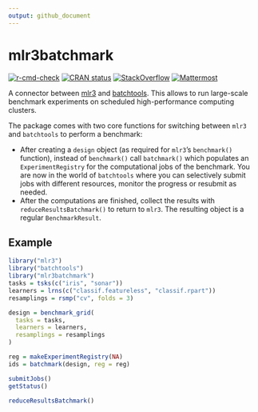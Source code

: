 ```yaml
---
output: github_document
---
```

# mlr3batchmark

[![r-cmd-check](https://github.com/mlr-org/mlr3batchmark/actions/workflows/r-cmd-check.yml/badge.svg)](https://github.com/mlr-org/mlr3batchmark/actions/workflows/r-cmd-check.yml)
[![CRAN status](https://www.r-pkg.org/badges/version/mlr3batchmark)](https://CRAN.R-project.org/package=mlr3batchmark)
[![StackOverflow](https://img.shields.io/badge/stackoverflow-mlr3-orange.svg)](https://stackoverflow.com/questions/tagged/mlr3)
[![Mattermost](https://img.shields.io/badge/chat-mattermost-orange.svg)](https://lmmisld-lmu-stats-slds.srv.mwn.de/mlr_invite/)

A connector between [mlr3](https://github.com/mlr-org/mlr3) and [batchtools](https://mllg.github.io/batchtools/).
This allows to run large-scale benchmark experiments on scheduled high-performance computing clusters.

The package comes with two core functions for switching between `mlr3` and `batchtools` to perform a benchmark:

* After creating a `design` object (as required for `mlr3`'s `benchmark()` function), instead of `benchmark()` call `batchmark()` which populates
  an `ExperimentRegistry` for the computational jobs of the benchmark.
  You are now in the world of `batchtools` where you can selectively submit jobs with different resources, monitor the progress or resubmit as needed.
* After the computations are finished, collect the results with `reduceResultsBatchmark()` to return to `mlr3`.
  The resulting object is a regular `BenchmarkResult`.

## Example

```r
library("mlr3")
library("batchtools")
library("mlr3batchmark")
tasks = tsks(c("iris", "sonar"))
learners = lrns(c("classif.featureless", "classif.rpart"))
resamplings = rsmp("cv", folds = 3)

design = benchmark_grid(
  tasks = tasks,
  learners = learners,
  resamplings = resamplings
)

reg = makeExperimentRegistry(NA)
ids = batchmark(design, reg = reg)

submitJobs()
getStatus()

reduceResultsBatchmark()
```

